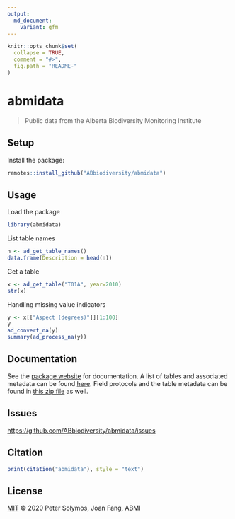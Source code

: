 ```yaml
---
output:
  md_document:
    variant: gfm
---
```


```r
knitr::opts_chunk$set(
  collapse = TRUE,
  comment = "#>",
  fig.path = "README-"
)
```

# abmidata

> Public data from the Alberta Biodiversity Monitoring Institute

## Setup

Install the package:

```r
remotes::install_github("ABbiodiversity/abmidata")
```

## Usage

Load the package

```r
library(abmidata)
```

List table names

```r
n <- ad_get_table_names()
data.frame(Description = head(n))
```

Get a table

```r
x <- ad_get_table("T01A", year=2010)
str(x)
```

Handling missing value indicators

```r
y <- x[["Aspect (degrees)"]][1:100]
y
ad_convert_na(y)
summary(ad_process_na(y))
```

## Documentation

See the [package website](https://abbiodiversity.github.io/abmidata) for documentation.
A list of tables and associated metadata can be found [here](https://abbiodiversity.github.io/abmidata/articles/abmidata02-metadata.html).
Field protocols and the table metadata can be found
in [this zip file](https://github.com/ABbiodiversity/abmidata/raw/master/metadata/DESCRIPTIONDATA.zip) as well.

## Issues

[https://github.com/ABbiodiversity/abmidata/issues](https://github.com/ABbiodiversity/abmidata/issues)

## Citation

```r
print(citation("abmidata"), style = "text")
```

## License

[MIT](LICENSE) © 2020 Peter Solymos, Joan Fang, ABMI
